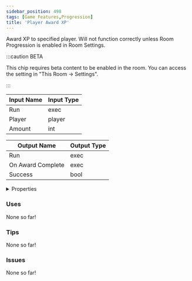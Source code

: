 ```yaml
---
sidebar_position: 498
tags: [Game Features,Progression]
title: 'Player Award XP'
---
```


Award XP to specified player. Will not function correctly unless Room Progression is enabled in Room Settings.

:::caution BETA

This chip requires beta content to be enabled in the room. You can access the setting in "This Room -> Settings".

:::


<EsbSvg />

| Input Name | Input Type |
|-----------|-----------|
| Run | exec |
| Player | player |
| Amount | int |

| Output Name | Output Type |
|-----------|-----------|
| Run | exec |
| On Award Complete | exec |
| Success | bool |


<details>
  <summary>Properties</summary>
  <div>
    <div>
    <table>
      <thead>
        <tr>
          <th>Is beta required?</th>
          <th>✅</th>
        </tr>
        <tr>
          <th>Is this chip a trolling risk?</th>
          <th>❌</th>
        </tr>
        <tr>
          <th>Is this chip a role assignment risk?</th>
          <th>❌</th>
        </tr>
        <tr>
          <th>Chip UUID</th>
          <th>beb93f31-9a12-4b47-a9cc-961febb623aa</th>
        </tr>
      </thead>
    </table>
    </div>
  </div>
</details>

### Uses

None so far!

### Tips

None so far!

### Issues

None so far!